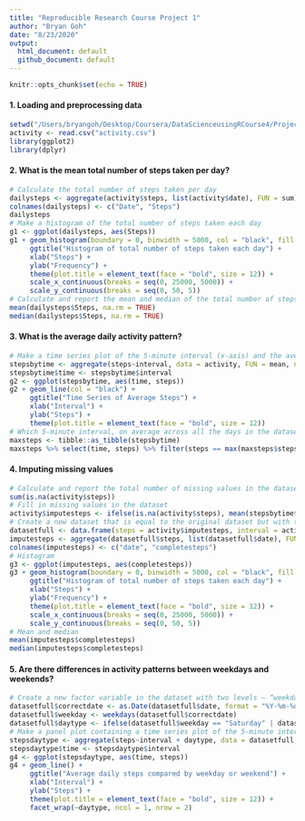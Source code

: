 ```yaml
---
title: "Reproducible Research Course Project 1"
author: "Bryan Goh"
date: "8/23/2020"
output:
  html_document: default
  github_document: default
---
```


```r
knitr::opts_chunk$set(echo = TRUE)
```

#### 1. Loading and preprocessing data

```r
setwd("/Users/bryangoh/Desktop/Coursera/DataScienceusingRCourse4/Project2/RepData_PeerAssessment1")
activity <- read.csv("activity.csv")
library(ggplot2)
library(dplyr)
```

#### 2. What is the mean total number of steps taken per day?

```r
# Calculate the total number of steps taken per day
dailysteps <- aggregate(activity$steps, list(activity$date), FUN = sum)
colnames(dailysteps) <- c("Date", "Steps")
dailysteps
# Make a histogram of the total number of steps taken each day
g1 <- ggplot(dailysteps, aes(Steps))
g1 + geom_histogram(boundary = 0, binwidth = 5000, col = "black", fill = "white") + 
     ggtitle("Histogram of total number of steps taken each day") + 
     xlab("Steps") + 
     ylab("Frequency") + 
     theme(plot.title = element_text(face = "bold", size = 12)) + 
     scale_x_continuous(breaks = seq(0, 25000, 5000)) + 
     scale_y_continuous(breaks = seq(0, 50, 5))
# Calculate and report the mean and median of the total number of steps taken per day
mean(dailysteps$Steps, na.rm = TRUE)
median(dailysteps$Steps, na.rm = TRUE)
```

#### 3. What is the average daily activity pattern?

```r
# Make a time series plot of the 5-minute interval (x-axis) and the average number of steps taken, averaged across all days (y-axis)
stepsbytime <- aggregate(steps~interval, data = activity, FUN = mean, na.action = na.omit)
stepsbytime$time <- stepsbytime$interval
g2 <- ggplot(stepsbytime, aes(time, steps))
g2 + geom_line(col = "black") + 
     ggtitle("Time Series of Average Steps") + 
     xlab("Interval") + 
     ylab("Steps") + 
     theme(plot.title = element_text(face = "bold", size = 12))
# Which 5-minute interval, on average across all the days in the dataset, contains the maximum number of steps?
maxsteps <- tibble::as_tibble(stepsbytime)
maxsteps %>% select(time, steps) %>% filter(steps == max(maxsteps$steps))
```

#### 4. Imputing missing values

```r
# Calculate and report the total number of missing values in the dataset 
sum(is.na(activity$steps))
# Fill in missing values in the dataset
activity$imputesteps <- ifelse(is.na(activity$steps), mean(stepsbytime$steps[match(activity$interval, stepsbytime$interval)], 0), activity$steps)
# Create a new dataset that is equal to the original dataset but with the missing data filled in
datasetfull <- data.frame(steps = activity$imputesteps, interval = activity$interval, date = activity$date)
imputesteps <- aggregate(datasetfull$steps, list(datasetfull$date), FUN = sum)
colnames(imputesteps) <- c("date", "completesteps")
# Histogram
g3 <- ggplot(imputesteps, aes(completesteps))
g3 + geom_histogram(boundary = 0, binwidth = 5000, col = "black", fill = "white") + 
     ggtitle("Histogram of total number of steps taken each day") + 
     xlab("Steps") + 
     ylab("Frequency") + 
     theme(plot.title = element_text(face = "bold", size = 12)) + 
     scale_x_continuous(breaks = seq(0, 25000, 5000)) + 
     scale_y_continuous(breaks = seq(0, 50, 5))
# Mean and median
mean(imputesteps$completesteps)
median(imputesteps$completesteps)
```

#### 5. Are there differences in activity patterns between weekdays and weekends?

```r
# Create a new factor variable in the dataset with two levels – “weekday” and “weekend” 
datasetfull$correctdate <- as.Date(datasetfull$date, format = "%Y-%m-%d")
datasetfull$weekday <- weekdays(datasetfull$correctdate)
datasetfull$daytype <- ifelse(datasetfull$weekday == "Saturday" | datasetfull$weekday == "Sunday", "weekend", "weekday")
# Make a panel plot containing a time series plot of the 5-minute interval (x-axis) and the average number of steps taken, averaged across all weekday days or weekend days (y-axis)
stepsdaytype <- aggregate(steps~interval + daytype, data = datasetfull, FUN = mean, na.action = na.omit)
stepsdaytype$time <- stepsdaytype$interval
g4 <- ggplot(stepsdaytype, aes(time, steps))
g4 + geom_line() + 
     ggtitle("Average daily steps compared by weekday or weekend") + 
     xlab("Interval") + 
     ylab("Steps") + 
     theme(plot.title = element_text(face = "bold", size = 12)) + 
     facet_wrap(~daytype, ncol = 1, nrow = 2)
```
